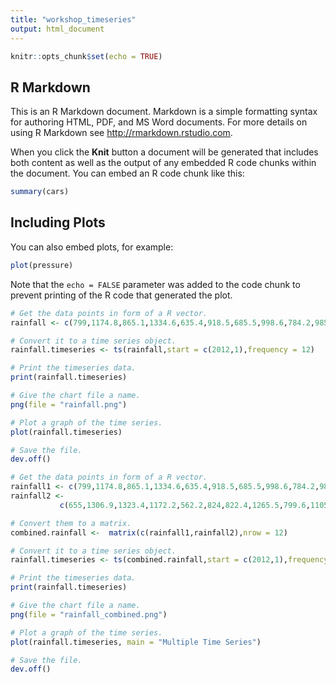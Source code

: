 ```yaml
---
title: "workshop_timeseries"
output: html_document
---
```


```r
knitr::opts_chunk$set(echo = TRUE)
```

## R Markdown

This is an R Markdown document. Markdown is a simple formatting syntax for authoring HTML, PDF, and MS Word documents. For more details on using R Markdown see <http://rmarkdown.rstudio.com>.

When you click the **Knit** button a document will be generated that includes both content as well as the output of any embedded R code chunks within the document. You can embed an R code chunk like this:

```r
summary(cars)
```

## Including Plots

You can also embed plots, for example:

```r
plot(pressure)
```

Note that the `echo = FALSE` parameter was added to the code chunk to prevent printing of the R code that generated the plot.
```r
# Get the data points in form of a R vector.
rainfall <- c(799,1174.8,865.1,1334.6,635.4,918.5,685.5,998.6,784.2,985,882.8,1071)

# Convert it to a time series object.
rainfall.timeseries <- ts(rainfall,start = c(2012,1),frequency = 12)

# Print the timeseries data.
print(rainfall.timeseries)

# Give the chart file a name.
png(file = "rainfall.png")

# Plot a graph of the time series.
plot(rainfall.timeseries)

# Save the file.
dev.off()
```
```r
# Get the data points in form of a R vector.
rainfall1 <- c(799,1174.8,865.1,1334.6,635.4,918.5,685.5,998.6,784.2,985,882.8,1071)
rainfall2 <- 
           c(655,1306.9,1323.4,1172.2,562.2,824,822.4,1265.5,799.6,1105.6,1106.7,1337.8)

# Convert them to a matrix.
combined.rainfall <-  matrix(c(rainfall1,rainfall2),nrow = 12)

# Convert it to a time series object.
rainfall.timeseries <- ts(combined.rainfall,start = c(2012,1),frequency = 12)

# Print the timeseries data.
print(rainfall.timeseries)

# Give the chart file a name.
png(file = "rainfall_combined.png")

# Plot a graph of the time series.
plot(rainfall.timeseries, main = "Multiple Time Series")

# Save the file.
dev.off()
```


